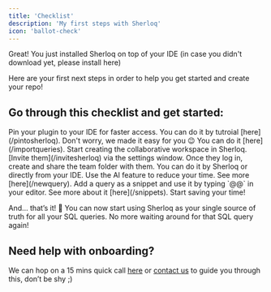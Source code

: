 ```yaml
---
title: 'Checklist'
description: 'My first steps with Sherloq'
icon: 'ballot-check'
---
```

Great! You just installed Sherloq on top of your IDE (in case you didn't download yet, please install here)

Here are your first next steps in order to help you get started and create your repo!

## Go through this checklist and get started:

<Steps>

<Step title = "📌 Pin the plugin to your screen."> 
Pin your plugin to your IDE for faster access.
You can do it by tutroial [here](/pintosherloq).
</Step>


<Step title ="🗂️ Import your exsiting saved SQL queries">
Don't worry, we made it easy for you 😉
You can do it [here](/importqueries).
</Step>


<Step title = "🤝🏻 Invite team members to join your Sherloq workspace">
Start creating the collaborative workspace in Sherloq. [Invite them](/invitesherloq) via the settings window. Once they log in, create and share the team folder with them.
</Step>


<Step title = "📄 Save your first query ">  
You can do it by Sherloq or directly from your IDE. Use the AI feature to reduce your time. See more [here](/newquery).

</Step>

<Step title = "🏃 Use a query it in your IDE"> 
Add a query as a snippet and use it by typing `@@` in your editor. See more about it [here](/snippets). Start saving your time!

</Step>

</Steps>

And… that’s it! 🎉
You can now start using Sherloq as your single source of truth for all your SQL queries.
No more waiting around for that SQL query again!

## Need help with onboarding?
We can hop on a 15 mins quick call [here](https://calendly.com/noy-twerski/hello?month=2024-10) or [contact us](/contactus) to guide you through this, don’t be shy ;)